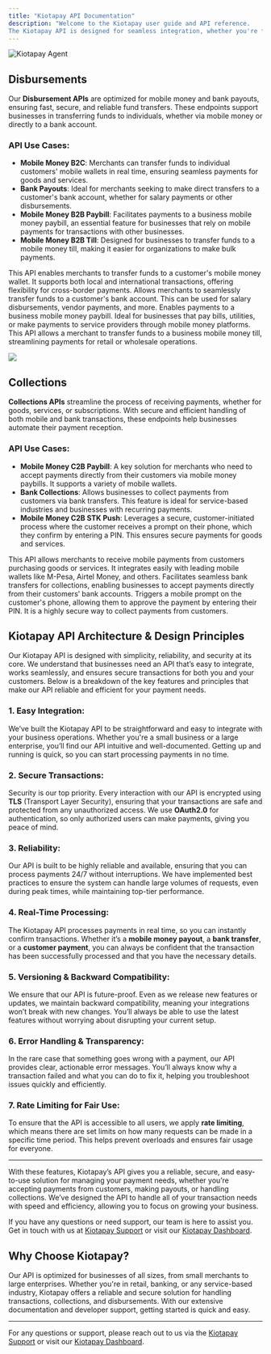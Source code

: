 ```yaml
---
title: "Kiotapay API Documentation"
description: "Welcome to the Kiotapay user guide and API reference.
The Kiotapay API is designed for seamless integration, whether you're facilitating collections, managing payouts, or accessing real-time transaction data. Our robust API architecture ensures scalability, security, and efficiency, allowing merchants to integrate mobile money and bank payments with ease today."
---
```


![Kiotapay Agent](Agentwithalaptop.jpg)

## Disbursements

Our **Disbursement APIs** are optimized for mobile money and bank payouts, ensuring fast, secure, and reliable fund transfers. These endpoints support businesses in transferring funds to individuals, whether via mobile money or directly to a bank account.

### API Use Cases:

- **Mobile Money B2C**: Merchants can transfer funds to individual customers' mobile wallets in real time, ensuring seamless payments for goods and services.
- **Bank Payouts**: Ideal for merchants seeking to make direct transfers to a customer's bank account, whether for salary payments or other disbursements.
- **Mobile Money B2B Paybill**: Facilitates payments to a business mobile money paybill, an essential feature for businesses that rely on mobile payments for transactions with other businesses.
- **Mobile Money B2B Till**: Designed for businesses to transfer funds to a mobile money till, making it easier for organizations to make bulk payments.

<CardGroup cols={2}>
  <Card title="Mobile Money B2C" icon="sparkles" href="https://kiotapay.mintlify.app/api-reference/endpoint/b2c/post#send-money-api">
    This API enables merchants to transfer funds to a customer's mobile money wallet. It supports both local and international transactions, offering flexibility for cross-border payments.
  </Card>
  <Card title="Bank Payouts" icon="sparkles">
    Allows merchants to seamlessly transfer funds to a customer's bank account. This can be used for salary disbursements, vendor payments, and more.
  </Card>
  <Card title="Mobile Money B2B Paybill" icon="sparkles">
    Enables payments to a business mobile money paybill. Ideal for businesses that pay bills, utilities, or make payments to service providers through mobile money platforms.
  </Card>
  <Card title="Mobile Money B2B Till" icon="sparkles" href="https://kiotapay.mintlify.app/api-reference/endpoint/till/post">
    This API allows a merchant to transfer funds to a business mobile money till, streamlining payments for retail or wholesale operations.
  </Card>
</CardGroup>

![](/Acouplewithcoffee.jpg)

## Collections

**Collections APIs** streamline the process of receiving payments, whether for goods, services, or subscriptions. With secure and efficient handling of both mobile and bank transactions, these endpoints help businesses automate their payment reception.

### API Use Cases:

- **Mobile Money C2B Paybill**: A key solution for merchants who need to accept payments directly from their customers via mobile money paybills. It supports a variety of mobile wallets.
- **Bank Collections**: Allows businesses to collect payments from customers via bank transfers. This feature is ideal for service-based industries and businesses with recurring payments.
- **Mobile Money C2B STK Push**: Leverages a secure, customer-initiated process where the customer receives a prompt on their phone, which they confirm by entering a PIN. This ensures secure payments for goods and services.

<CardGroup cols={2}>
  <Card title="Mobile Money C2B Paybill" icon="palette" href="https://mintlify.com/docs/settings/global">
    This API allows merchants to receive mobile payments from customers purchasing goods or services. It integrates easily with leading mobile wallets like M-Pesa, Airtel Money, and others.
  </Card>
  <Card title="Bank Collections" icon="code" href="https://mintlify.com/docs/api-playground/openapi">
    Facilitates seamless bank transfers for collections, enabling businesses to accept payments directly from their customers’ bank accounts.
  </Card>
  <Card title="Mobile Money C2B STK Push" icon="stars" href="https://mintlify.com/customers">
    Triggers a mobile prompt on the customer's phone, allowing them to approve the payment by entering their PIN. It is a highly secure way to collect payments from customers.
  </Card>
</CardGroup>

## **Kiotapay API Architecture & Design Principles**

Our Kiotapay API is designed with simplicity, reliability, and security at its core. We understand that businesses need an API that’s easy to integrate, works seamlessly, and ensures secure transactions for both you and your customers. Below is a breakdown of the key features and principles that make our API reliable and efficient for your payment needs.

### 1. **Easy Integration**:

We’ve built the Kiotapay API to be straightforward and easy to integrate with your business operations. Whether you're a small business or a large enterprise, you’ll find our API intuitive and well-documented. Getting up and running is quick, so you can start processing payments in no time.

### 2. **Secure Transactions**:

Security is our top priority. Every interaction with our API is encrypted using **TLS** (Transport Layer Security), ensuring that your transactions are safe and protected from any unauthorized access. We use **OAuth2.0** for authentication, so only authorized users can make payments, giving you peace of mind.

### 3. **Reliability**:

Our API is built to be highly reliable and available, ensuring that you can process payments 24/7 without interruptions. We have implemented best practices to ensure the system can handle large volumes of requests, even during peak times, while maintaining top-tier performance.

### 4. **Real-Time Processing**:

The Kiotapay API processes payments in real time, so you can instantly confirm transactions. Whether it’s a **mobile money payout**, a **bank transfer**, or a **customer payment**, you can always be confident that the transaction has been successfully processed and that you have the necessary details.

### 5. **Versioning & Backward Compatibility**:

We ensure that our API is future-proof. Even as we release new features or updates, we maintain backward compatibility, meaning your integrations won’t break with new changes. You’ll always be able to use the latest features without worrying about disrupting your current setup.

### 6. **Error Handling & Transparency**:

In the rare case that something goes wrong with a payment, our API provides clear, actionable error messages. You’ll always know why a transaction failed and what you can do to fix it, helping you troubleshoot issues quickly and efficiently.

### 7. **Rate Limiting for Fair Use**:

To ensure that the API is accessible to all users, we apply **rate limiting**, which means there are set limits on how many requests can be made in a specific time period. This helps prevent overloads and ensures fair usage for everyone.

---

With these features, Kiotapay’s API gives you a reliable, secure, and easy-to-use solution for managing your payment needs, whether you’re accepting payments from customers, making payouts, or handling collections. We’ve designed the API to handle all of your transaction needs with speed and efficiency, allowing you to focus on growing your business.

If you have any questions or need support, our team is here to assist you. Get in touch with us at [Kiotapay Support](mailto:apps@kiotapay.com) or visit our [Kiotapay Dashboard](https://kiotapay.co.ke).

## Why Choose Kiotapay?

Our API is optimized for businesses of all sizes, from small merchants to large enterprises. Whether you're in retail, banking, or any service-based industry, Kiotapay offers a reliable and secure solution for handling transactions, collections, and disbursements. With our extensive documentation and developer support, getting started is quick and easy.

---

For any questions or support, please reach out to us via the [Kiotapay Support](mailto:apps@kiotapay.com) or visit our [Kiotapay Dashboard](https://kiotapay.co.ke).